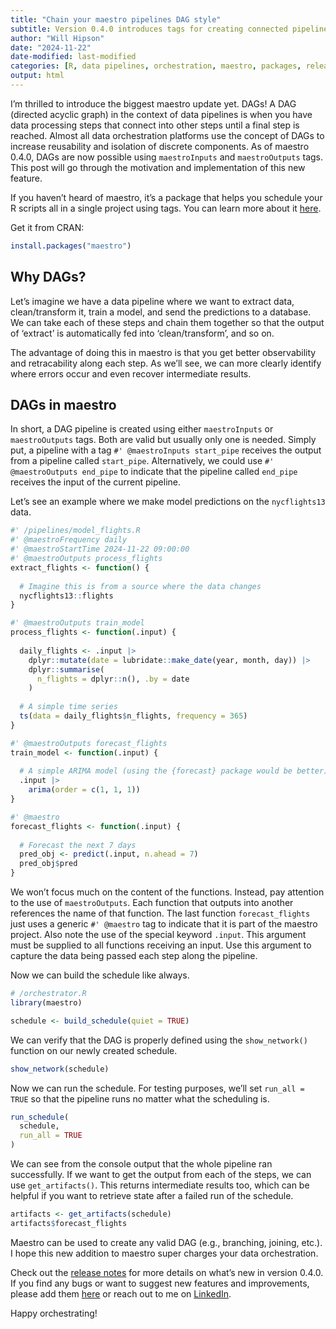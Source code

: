 ```yaml
---
title: "Chain your maestro pipelines DAG style"
subtitle: Version 0.4.0 introduces tags for creating connected pipelines
author: "Will Hipson"
date: "2024-11-22"
date-modified: last-modified
categories: [R, data pipelines, orchestration, maestro, packages, release]
output: html
---
```


I'm thrilled to introduce the biggest maestro update yet. DAGs! A DAG (directed acyclic graph) in the context of data pipelines is when you have data processing steps that connect into other steps until a final step is reached. Almost all data orchestration platforms use the concept of DAGs to increase reusability and isolation of discrete components. As of maestro 0.4.0, DAGs are now possible using `maestroInputs` and `maestroOutputs` tags. This post will go through the motivation and implementation of this new feature.

If you haven't heard of maestro, it's a package that helps you schedule your R scripts all in a single project using tags. You can learn more about it [here](../hello-maestro/hello-maestro.qmd).

Get it from CRAN:

```r
install.packages("maestro")
```

## Why DAGs?

Let's imagine we have a data pipeline where we want to extract data, clean/transform it, train a model, and send the predictions to a database. We can take each of these steps and chain them together so that the output of 'extract' is automatically fed into 'clean/transform', and so on.

The advantage of doing this in maestro is that you get better observability and retracability along each step. As we'll see, we can more clearly identify where errors occur and even recover intermediate results.

## DAGs in maestro

In short, a DAG pipeline is created using either `maestroInputs` or `maestroOutputs` tags. Both are valid but usually only one is needed. Simply put, a pipeline with a tag `#' @maestroInputs start_pipe` receives the output from a pipeline called `start_pipe`. Alternatively, we could use `#' @maestroOutputs end_pipe` to indicate that the pipeline called `end_pipe` receives the input of the current pipeline.

Let's see an example where we make model predictions on the `nycflights13` data.

```r
#' /pipelines/model_flights.R
#' @maestroFrequency daily
#' @maestroStartTime 2024-11-22 09:00:00
#' @maestroOutputs process_flights
extract_flights <- function() {
  
  # Imagine this is from a source where the data changes
  nycflights13::flights
}

#' @maestroOutputs train_model
process_flights <- function(.input) {
  
  daily_flights <- .input |> 
    dplyr::mutate(date = lubridate::make_date(year, month, day)) |> 
    dplyr::summarise(
      n_flights = dplyr::n(), .by = date
    )
  
  # A simple time series
  ts(data = daily_flights$n_flights, frequency = 365)
}

#' @maestroOutputs forecast_flights
train_model <- function(.input) {
  
  # A simple ARIMA model (using the {forecast} package would be better)
  .input |> 
    arima(order = c(1, 1, 1))
}

#' @maestro
forecast_flights <- function(.input) {
  
  # Forecast the next 7 days
  pred_obj <- predict(.input, n.ahead = 7)
  pred_obj$pred
}
```

We won't focus much on the content of the functions. Instead, pay attention to the use of `maestroOutputs`. Each function that outputs into another references the name of that function. The last function `forecast_flights` just uses a generic `#' @maestro` tag to indicate that it is part of the maestro project. Also note the use of the special keyword `.input`. This argument must be supplied to all functions receiving an input. Use this argument to capture the data being passed each step along the pipeline.

Now we can build the schedule like always.

```r
# /orchestrator.R
library(maestro)

schedule <- build_schedule(quiet = TRUE)
```

We can verify that the DAG is properly defined using the `show_network()` function on our newly created schedule.

```r
show_network(schedule)
```

Now we can run the schedule. For testing purposes, we'll set `run_all = TRUE` so that the pipeline runs no matter what the scheduling is.

```r
run_schedule(
  schedule,
  run_all = TRUE
)
```
We can see from the console output that the whole pipeline ran successfully. If we want to get the output from each of the steps, we can use `get_artifacts()`. This returns intermediate results too, which can be helpful if you want to retrieve state after a failed run of the schedule.

```r
artifacts <- get_artifacts(schedule)
artifacts$forecast_flights
```
Maestro can be used to create any valid DAG (e.g., branching, joining, etc.). I hope this new addition to maestro super charges your data orchestration.

Check out the [release notes](https://whipson.github.io/maestro/news/index.html) for more details on what's new in version 0.4.0. If you find any bugs or want to suggest new features and improvements, please add them [here](https://github.com/whipson/maestro/issues) or reach out to me on [LinkedIn](https://www.linkedin.com/in/will-hipson/).

Happy orchestrating!
